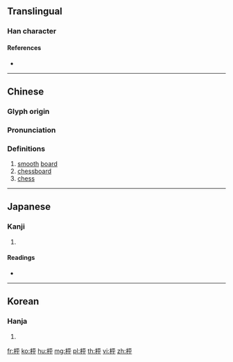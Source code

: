 ==Translingual==

===Han character===
{{Han char|rn=75|rad=木|as=05|sn=9|four=|canj=DMFJ|ids=⿰木平}}

====References====
* {{Han ref|kx=0517.040|dkj=14580|dj=0905.010|hdz=21180.080|uh=67B0|ud=26544|bh=AC69|bd=44137}}

----

==Chinese==
{{zh-forms}}

===Glyph origin===
{{Han etym}}

===Pronunciation===
{{zh-pron
|m=píng
|c=ping4
|mc=y
|oc=y
|ma=
|cat=n
}}

===Definitions===
{{zh-hanzi}}

# [[smooth]] [[board]]
# [[chessboard]]
# [[chess]]

----

==Japanese==

===Kanji===
{{ja-kanji|grade=|rs=木05}}

# {{defn|lang=ja|sort=木05}}

====Readings====
* {{ja-readings|on=[[へい]] (hei), [[びょう]] (byō)|kun=[[すごろくばん]] (sugorokuban)}}

----

==Korean==

===Hanja===
{{ko-hanja|hangeul=[[평]]|eumhun=|rv=pyeong|mr=p'yŏng|y=phyeng}}

# {{defn|lang=ko|sort=木05}}

[[fr:枰]]
[[ko:枰]]
[[hu:枰]]
[[mg:枰]]
[[pl:枰]]
[[th:枰]]
[[vi:枰]]
[[zh:枰]]